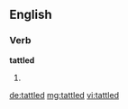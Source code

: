 ==English==

===Verb===
'''tattled'''

# {{en-past of|tattle}}

[[de:tattled]]
[[mg:tattled]]
[[vi:tattled]]